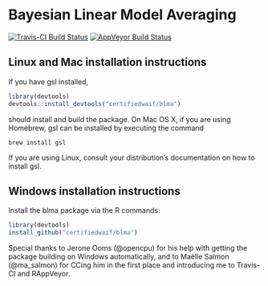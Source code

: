 Bayesian Linear Model Averaging
===============================

[![Travis-CI Build Status](https://travis-ci.org/certifiedwaif/blma.svg?branch=master)](https://travis-ci.org/certifiedwaif/blma) [![AppVeyor Build Status](https://ci.appveyor.com/api/projects/status/github/certifiedwaif/blma?branch=master&svg=true)](https://ci.appveyor.com/project/certifiedwaif/blma)

Linux and Mac installation instructions
---------------------------------------
If you have gsl installed,

```r
library(devtools)
devtools::install_devtools("certifiedwaif/blma")
```

should install and build the package. On Mac OS X, if you are using Homebrew, gsl can be installed by executing
the command

```shell
brew install gsl
```

If you are using Linux, consult your distribution's documentation on how to install gsl.

Windows installation instructions
---------------------------------

Install the blma package via the R commands:

```r
library(devtools)
install_github("certifiedwaif/blma")
```

Special thanks to Jerone Ooms (@opencpu) for his help with getting the package building on Windows
automatically, and to Maëlle Salmon (@ma_salmon) for CCing him in the first place and introducing me to
Travis-CI and RAppVeyor.